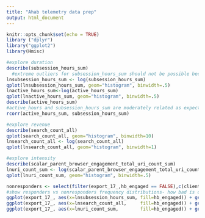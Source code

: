 ```yaml
---
title: "Ahab telemetry data prep"
output: html_document
---
```


```r
knitr::opts_chunk$set(echo = TRUE)
library ("dplyr")
library("ggplot2")
library(Hmisc)
```

```r
#explore duration
describe(subsession_hours_sum)
  #extreme outliers for subsession_hours_sum should not be possible because this is pinged every 25 hours
lnsubsession_hours_sum <- log(subsession_hours_sum)
qplot(lnsubsession_hours_sum, geom="histogram", binwidth=.5)
lnactive_hours_sum<-log(active_hours_sum)
qplot(lnactive_hours_sum, geom="histogram", binwidth=.5)
describe(active_hours_sum)
#active_hours and subsession_hours_sum are moderately related as expected
rcorr(active_hours_sum, subsession_hours_sum)

#explore revenue
describe(search_count_all)
qplot(search_count_all, geom="histogram", binwidth=10)
lnsearch_count_all <- log(search_count_all)
qplot(lnsearch_count_all, geom="histogram", binwidth=1)

#explore intensity
describe(scalar_parent_browser_engagement_total_uri_count_sum)
lnuri_count_sum <- log(scalar_parent_browser_engagement_total_uri_count_sum)
qplot(lnuri_count_sum, geom="histogram", binwidth=.5)

```

```r
nonresponders <- select(filter(export_17_,hb_engaged == FALSE),c(client_id:num_joined_client_pings))
#show responders vs nonresponders frequency distributions- how bad is our non-response? need k-s tests
ggplot(export_17_, aes(x=lnsubsession_hours_sum, fill=hb_engaged)) + geom_histogram(binwidth=.5, alpha=.5, position="identity")
ggplot(export_17_, aes(x=lnsearch_count_all,     fill=hb_engaged)) + geom_histogram(binwidth=.5, alpha=.5, position="identity")
ggplot(export_17_, aes(x=lnuri_count_sum,        fill=hb_engaged)) + geom_histogram(binwidth=.5, alpha=.5, position="identity")
```
